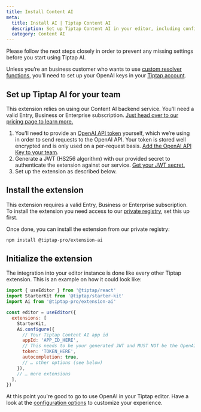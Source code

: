```yaml
---
title: Install Content AI
meta:
  title: Install AI | Tiptap Content AI
  description: Set up Tiptap Content AI in your editor, including configuring OpenAI keys and JWT authentication. More in the docs!
  category: Content AI
---
```



Please follow the next steps closely in order to prevent any missing settings before you start using Tiptap AI.

Unless you’re an business customer who wants to use [custom resolver functions](/content-ai/custom-llms), you’ll need to set up your OpenAI keys in your [Tiptap account](https://cloud.tiptap.dev/ai-settings).

## Set up Tiptap AI for your team

This extension relies on using our Content AI backend service. You'll need a valid Entry, Business or Enterprise subscription. [Just head over to our pricing page to learn more.](https://tiptap.dev/pricing)

1.  You’ll need to provide an [OpenAI API token](https://platform.openai.com/docs/quickstart/account-setup) yourself, which we’re using in order to send requests to the OpenAI API. Your token is stored well encrypted and is only used on a per-request basis. [Add the OpenAI API Key to your team](https://cloud.tiptap.dev/ai-settings).
2.  Generate a JWT (HS256 algorithm) with our provided secret to authenticate the extension against our service. [Get your JWT secret.](https://cloud.tiptap.dev/ai-settings)
3.  Set up the extension as described below.

## Install the extension

<Callout title="Subscription required" variant="warning">

This extension requires a valid Entry, Business or Enterprise subscription. To install the extension you need access to our [private registry](/guides/pro-extensions), set this up first.

</Callout>

Once done, you can install the extension from our private registry:

```bash
npm install @tiptap-pro/extension-ai
```

## Initialize the extension

The integration into your editor instance is done like every other Tiptap extension. This is an example on how it could look like:

```js
import { useEditor } from '@tiptap/react'
import StarterKit from '@tiptap/starter-kit'
import Ai from '@tiptap-pro/extension-ai'

const editor = useEditor({
  extensions: [
    StarterKit,
    Ai.configure({
      // Your Tiptap Content AI app id
      appId: 'APP_ID_HERE',
      // This needs to be your generated JWT and MUST NOT be the OpenAI API key!
      token: 'TOKEN_HERE',
      autocompletion: true,
      // … other options (see below)
    }),
    // … more extensions
  ],
})
```

At this point you're good to go to use OpenAI in your Tiptap editor. Have a look at the [configuration options](/content-ai/extensions/ai/configure) to customize your experience.
